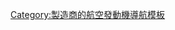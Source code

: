 {{Navbox
|name = 联合研发航空发动机
|title = 联合研发[[航空发动机]]
|state= {{{state<includeonly>|collapsed</includeonly>}}}
|listclass = hlist
|group1 = [[涡轮喷气发动机]]
|list1 =
; [[罗尔斯·罗伊斯股份有限公司]]/[[斯奈克玛]]:
: [[奥林匹斯593发动机|Olympus 593]]
|group4 = [[渦輪扇發動機]]
|list4 =
; [[艾利逊发动机公司|艾利逊]]/[[劳斯莱斯有限公司]]:
: [[Allison TF41|TF41]]

; [[Rolls-Royce Deutschland|BMW Rolls-Royce]]:
: [[Rolls-Royce BR700|BR700]]

; [[CFE Company]]:
: [[CFE CFE738|CFE738]]

; [[CFM国际]]:
: [[CFM56|CFM56/F108]]
: [[CFM International LEAP-X|LEAP]]

; [[發動機聯盟]]:
: [[Engine Alliance GP7000|GP7000]]

; [[EuroJet Turbo GmbH]]:
: [[Eurojet EJ200|EJ200]]

; [[GE Honda Aero Engines]]:
: [[GE Honda HF120|HF120]]

; [[通用电气航空|通用电气]]/[[罗尔斯·罗伊斯股份有限公司|罗尔斯·罗伊斯]]:
: [[General Electric/Rolls-Royce F136|F136]]

; [[國際航空發動機公司]]:
: [[IAE SuperFan|SuperFan]]
: [[國際航空發動機V2500|V2500]]

; [[國際渦輪引擎公司]]
:[[F124發動機|F124]]

; [[PowerJet]]:
: [[PowerJet SaM146|SaM146]]

; 罗尔斯·罗伊斯/[[Japanese Aero Engines Corporation]]:
: [[Rolls-Royce/JAEC RJ500|RJ500]]

; 罗尔斯·罗伊斯/[[MAN Turbo]]:
: [[Rolls-Royce/MAN Turbo RB153|RB153]]
: [[Rolls-Royce/MAN Turbo RB193|RB193]]

; 罗尔斯·罗伊斯/[[斯奈克玛]]:
: [[Rolls-Royce/SNECMA M45H|M45H]]

; [[Rolls-Royce Turbomeca Limited]]:
: [[Rolls-Royce Turbomeca Adour|Adour]]

; [[斯奈克玛]]/[[Turbomeca]]:
: [[SNECMA Turbomeca Larzac|Larzac]]

; [[Turbo-Union]]:
: [[Turbo-Union RB199|RB199]]
|group5 = [[渦輪螺旋槳發動機]]/[[渦輪軸發動機]]
|list5 =
; [[Lycoming Engines|Avco Lycoming]]/[[普惠公司]]:
: [[Avco/Pratt & Whitney T800|T800-APW]]

; [[Europrop International]]:
: [[Europrop TP400|TP400-D6]]

; [[Hindustan Aeronautics Limited|HAL]]/透博梅卡:
: [[HAL/Turbomeca Shakti|Ardiden/Shakti]]

; [[LHTEC]]:
: [[LHTEC T800|T800]]

; [[MTU Turbomeca Rolls-Royce]]:
: [[MTR MTR390|MTR390]]

; [[Rolls-Royce Turbomeca Limited]]:
: [[Rolls-Royce Turbomeca RTM322|RTM322]]
|group6 = [[桨扇发动机]]
|list6 =
; [[普惠公司]]/[[艾利逊发动机公司|艾利逊]]:
: [[Pratt & Whitney/Allison 578-DX|578-DX]]
|group7 = [[燃氣渦輪發動機|航改燃气涡轮发动机]]
|list7 =
; [[通用电气航空|General Electric]]/[[Honeywell Aerospace|Honeywell]]:
: [[GE/Honeywell LV100|LV100]]
}}
<noinclude>
[[Category:製造商的航空發動機導航模板]]
</noinclude>
